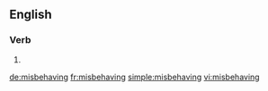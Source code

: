 ==English==

===Verb===
{{head|en|present participle}}

# {{present participle of|misbehave|lang=en|nocat=1}}

[[de:misbehaving]]
[[fr:misbehaving]]
[[simple:misbehaving]]
[[vi:misbehaving]]